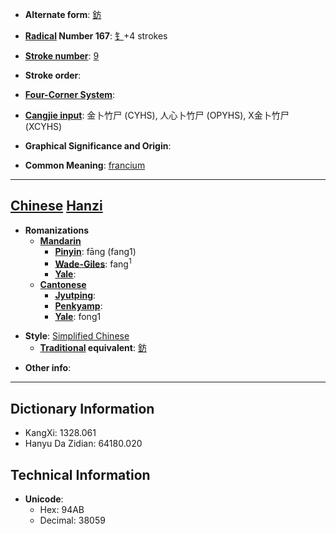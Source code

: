 * '''Alternate form''': [[鈁]]

* '''[[Wiktionary:Chinese radical index| Radical]] Number 167''': [[Wiktionary:Chinese radical index 钅|钅]]+4 strokes

* '''[[Wiktionary:Chinese total strokes index|Stroke number]]''': [[Wiktionary:Chinese total strokes index 9|9]]

* '''Stroke order''': 

* '''[[Wiktionary:Chinese four corner index|Four-Corner System]]''': 

* '''[[Wiktionary:Chinese Cangjie index|Cangjie input]]''': 金卜竹尸 (CYHS), 人心卜竹尸 (OPYHS), X金卜竹尸 (XCYHS)

* '''Graphical Significance and Origin''': 

* '''Common Meaning''': [[francium]]

----

== [[Chinese]] [[Hanzi]] ==

* '''Romanizations'''
** '''[[Mandarin]]'''
*** '''[[Pinyin]]''': fāng (fang1)
*** '''[[Wade-Giles]]''': fang<sup>1</sup>
*** '''[[Yale]]''': 
** '''[[Cantonese]]'''
*** '''[[Jyutping]]''':
*** '''[[Penkyamp]]''': 
*** '''[[Yale]]''': fong1

* '''Style''': [[Simplified Chinese]] 
** '''[[Traditional Chinese|Traditional]] equivalent''': [[鈁]]

* '''Other info''': 

----

== Dictionary Information ==

* KangXi: 1328.061
* Hanyu Da Zidian: 64180.020

== Technical Information ==

* '''Unicode''':
** Hex: 94AB
** Decimal: 38059